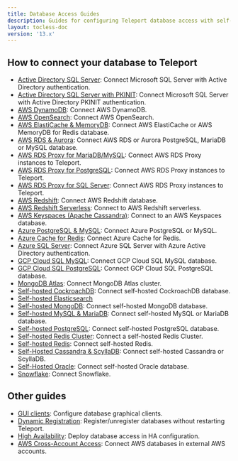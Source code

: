 ```yaml
---
title: Database Access Guides
description: Guides for configuring Teleport database access with self-hosted or cloud-hosted databases.
layout: tocless-doc
version: '13.x'
---
```


## How to connect your database to Teleport

- [Active Directory SQL Server](/docs/ver/13.x/database-access/guides/sql-server-ad): Connect Microsoft SQL Server with Active Directory authentication.
- [Active Directory SQL Server with PKINIT](/docs/ver/13.x/database-access/guides/sql-server-ad-pkinit): Connect Microsoft SQL Server with Active Directory PKINIT authentication.
- [AWS DynamoDB](/docs/ver/13.x/database-access/guides/aws-dynamodb): Connect AWS DynamoDB.
- [AWS OpenSearch](/docs/ver/13.x/database-access/guides/aws-opensearch): Connect AWS OpenSearch.
- [AWS ElastiCache & MemoryDB](/docs/ver/13.x/database-access/guides/redis-aws): Connect AWS ElastiCache or AWS MemoryDB for Redis database.
- [AWS RDS & Aurora](/docs/ver/13.x/database-access/guides/rds): Connect AWS RDS or Aurora PostgreSQL, MariaDB or MySQL database.
- [AWS RDS Proxy for MariaDB/MySQL](/docs/ver/13.x/database-access/guides/rds-proxy-mysql): Connect AWS RDS Proxy instances to Teleport.
- [AWS RDS Proxy for PostgreSQL](/docs/ver/13.x/database-access/guides/rds-proxy-postgres): Connect AWS RDS Proxy instances to Teleport.
- [AWS RDS Proxy for SQL Server](/docs/ver/13.x/database-access/guides/rds-proxy-sqlserver): Connect AWS RDS Proxy instances to Teleport.
- [AWS Redshift](/docs/ver/13.x/database-access/guides/postgres-redshift): Connect AWS Redshift database.
- [AWS Redshift Serverless](/docs/ver/13.x/database-access/guides/redshift-serverless): Connect to AWS Redshift serverless.
- [AWS Keyspaces (Apache Cassandra)](/docs/ver/13.x/database-access/guides/aws-cassandra-keyspaces): Connect to an AWS Keyspaces database.
- [Azure PostgreSQL & MySQL](/docs/ver/13.x/database-access/guides/azure-postgres-mysql): Connect Azure PostgreSQL or MySQL.
- [Azure Cache for Redis](/docs/ver/13.x/database-access/guides/azure-redis): Connect Azure Cache for Redis.
- [Azure SQL Server](/docs/ver/13.x/database-access/guides/azure-sql-server-ad): Connect Azure SQL Server with Azure Active Directory authentication.
- [GCP Cloud SQL MySQL](/docs/ver/13.x/database-access/guides/mysql-cloudsql): Connect GCP Cloud SQL MySQL database.
- [GCP Cloud SQL PostgreSQL](/docs/ver/13.x/database-access/guides/postgres-cloudsql): Connect GCP Cloud SQL PostgreSQL database.
- [MongoDB Atlas](/docs/ver/13.x/database-access/guides/mongodb-atlas): Connect MongoDB Atlas cluster.
- [Self-hosted CockroachDB](/docs/ver/13.x/database-access/guides/cockroachdb-self-hosted): Connect self-hosted CockroachDB database.
- [Self-hosted Elasticsearch](/docs/ver/13.x/database-access/guides/elastic)
- [Self-hosted MongoDB](/docs/ver/13.x/database-access/guides/mongodb-self-hosted): Connect self-hosted MongoDB database.
- [Self-hosted MySQL & MariaDB](/docs/ver/13.x/database-access/guides/mysql-self-hosted): Connect self-hosted MySQL or MariaDB database.
- [Self-hosted PostgreSQL](/docs/ver/13.x/database-access/guides/postgres-self-hosted): Connect self-hosted PostgreSQL database.
- [Self-hosted Redis Cluster](/docs/ver/13.x/database-access/guides/redis-cluster): Connect a self-hosted Redis Cluster.
- [Self-hosted Redis](/docs/ver/13.x/database-access/guides/redis): Connect self-hosted Redis.
- [Self-Hosted Cassandra & ScyllaDB](/docs/ver/13.x/database-access/guides/cassandra-self-hosted): Connect self-hosted Cassandra or ScyllaDB.
- [Self-Hosted Oracle](/docs/ver/13.x/database-access/guides/oracle-self-hosted): Connect self-hosted Oracle database.
- [Snowflake](/docs/ver/13.x/database-access/guides/snowflake): Connect Snowflake.

## Other guides

- [GUI clients](/docs/ver/13.x/connect-your-client/gui-clients): Configure database graphical clients.
- [Dynamic Registration](/docs/ver/13.x/database-access/guides/dynamic-registration): Register/unregister databases without restarting Teleport.
- [High Availability](/docs/ver/13.x/database-access/guides/ha): Deploy database access in HA configuration.
- [AWS Cross-Account Access](/docs/ver/13.x/database-access/guides/aws-cross-account): Connect AWS databases in external AWS accounts.
